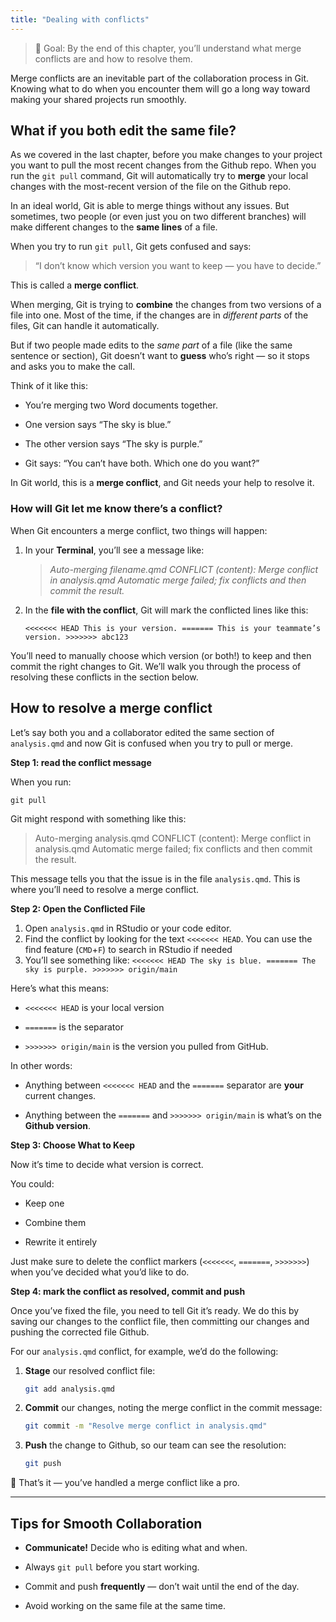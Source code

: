 ```yaml
---
title: "Dealing with conflicts"
---
```


> 🎯 Goal: By the end of this chapter, you'll understand what merge conflicts are and how to resolve them.

Merge conflicts are an inevitable part of the collaboration process in Git. Knowing what to do when you encounter them will go a long way toward making your shared projects run smoothly.

## What if you both edit the same file?

As we covered in the last chapter, before you make changes to your project you want to pull the most recent changes from the Github repo. When you run the `git pull` command, Git will automatically try to **merge** your local changes with the most-recent version of the file on the Github repo.

In an ideal world, Git is able to merge things without any issues. But sometimes, two people (or even just you on two different branches) will make different changes to the **same lines** of a file.

When you try to run `git pull`, Git gets confused and says:

> “I don’t know which version you want to keep — you have to decide.”

This is called a **merge conflict**.

When merging, Git is trying to **combine** the changes from two versions of a file into one. Most of the time, if the changes are in *different parts* of the files, Git can handle it automatically.

But if two people made edits to the *same part* of a file (like the same sentence or section), Git doesn’t want to **guess** who’s right — so it stops and asks you to make the call.

Think of it like this:

-   You're merging two Word documents together.

-   One version says "The sky is blue."

-   The other version says "The sky is purple."

-   Git says: “You can’t have both. Which one do you want?”

In Git world, this is a **merge conflict**, and Git needs your help to resolve it.

### How will Git let me know there's a conflict?

When Git encounters a merge conflict, two things will happen:

1.  In your **Terminal**, you'll see a message like:

    > *Auto-merging filename.qmd CONFLICT (content): Merge conflict in analysis.qmd Automatic merge failed; fix conflicts and then commit the result.*

2.  In the **file with the conflict**, Git will mark the conflicted lines like this:

    `<<<<<<< HEAD This is your version. ======= This is your teammate’s version. >>>>>>> abc123`

You’ll need to manually choose which version (or both!) to keep and then commit the right changes to Git. We'll walk you through the process of resolving these conflicts in the section below.

## How to resolve a merge conflict

Let’s say both you and a collaborator edited the same section of `analysis.qmd` and now Git is confused when you try to pull or merge.

**Step 1: read the conflict message**

When you run:

`git pull`

Git might respond with something like this:

> Auto-merging analysis.qmd CONFLICT (content): Merge conflict in analysis.qmd Automatic merge failed; fix conflicts and then commit the result.

This message tells you that the issue is in the file `analysis.qmd`. This is where you'll need to resolve a merge conflict.

**Step 2: Open the Conflicted File**

1.  Open `analysis.qmd` in RStudio or your code editor.
2.  Find the conflict by looking for the text `<<<<<<< HEAD`. You can use the find feature (`CMD`+`F`) to search in RStudio if needed
3.  You’ll see something like: `<<<<<<< HEAD The sky is blue. ======= The sky is purple. >>>>>>> origin/main`

Here's what this means:

-   `<<<<<<< HEAD` is your local version

-   `=======` is the separator

-   `>>>>>>> origin/main` is the version you pulled from GitHub.

In other words:

-   Anything between `<<<<<<< HEAD` and the `=======` separator are **your** current changes.

-   Anything between the `=======` and `>>>>>>> origin/main` is what's on the **Github version**.

**Step 3: Choose What to Keep**

Now it's time to decide what version is correct.

You could:

-   Keep one

-   Combine them

-   Rewrite it entirely

Just make sure to delete the conflict markers (`<<<<<<<`, `=======`, `>>>>>>>`) when you’ve decided what you'd like to do.

**Step 4: mark the conflict as resolved, commit and push**

Once you’ve fixed the file, you need to tell Git it’s ready. We do this by saving our changes to the conflict file, then committing our changes and pushing the corrected file Github.

For our `analysis.qmd` conflict, for example, we'd do the following:

1.  **Stage** our resolved conflict file:

    ``` bash
    git add analysis.qmd
    ```

2.  **Commit** our changes, noting the merge conflict in the commit message:

    ``` bash
    git commit -m "Resolve merge conflict in analysis.qmd"
    ```

3.  **Push** the change to Github, so our team can see the resolution:

    ``` bash
    git push
    ```

🎉 That’s it — you’ve handled a merge conflict like a pro.

------------------------------------------------------------------------

## Tips for Smooth Collaboration

-   **Communicate!** Decide who is editing what and when.

-   Always `git pull` before you start working.

-   Commit and push **frequently** — don’t wait until the end of the day.

-   Avoid working on the same file at the same time.
